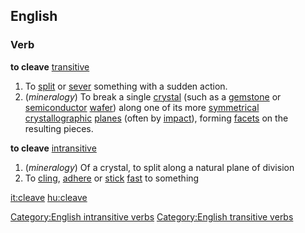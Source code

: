 ==English==
===Verb===
'''to cleave''' [[transitive]]
# To [[split]] or [[sever]] something with a sudden action.
# (''mineralogy'') To break a single [[crystal]] (such as a [[gemstone]] or [[semiconductor]] [[wafer]]) along one of its more [[symmetrical]] [[crystallographic]] [[plane]]s (often by [[impact]]), forming [[facet]]s on the resulting pieces.
'''to cleave''' [[intransitive]]
# (''mineralogy'') Of a crystal, to split along a natural plane of division
# To [[cling]], [[adhere]] or [[stick]] [[fast]] to something
[[Category:English intransitive verbs]]
[[Category:English transitive verbs]]

[[it:cleave]]
[[hu:cleave]]